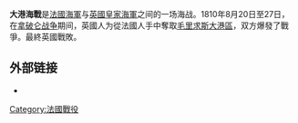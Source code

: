 {{Expand language|1=en|time=2020-12-16T06:55:03+00:00}}
{{Infobox military conflict
|conflict=大港海戰
|partof=[[拿破崙戰爭|拿破崙戰爭]]
|image=[[File:Grand_Port_mg6971.jpg|300px]]]]
|caption=
|date=1810年8月20-27日
|place=[[毛里求斯|毛里求斯]][[大港區_(毛里求斯)|大港區]]
|coordinates={{Coord|20|23|25|S|57|44|02|E|display=inline|type:event}}
|result=法國勝利
|combatant1={{flagcountry|First French Empire}}
|combatant2={{flagcountry|UKGBI}}
|commander1={{flagdeco|First French Empire|naval}} {{le|居伊-維克多·杜佩瑞|Guy-Victor Duperré}} <br> {{flagdeco|First French Empire|naval}} {{le|雅克·費利克斯·伊曼紐爾·哈梅林|Jacques Hamelin}}
|commander2={{flagdeco|UKGBI|civil}} {{le|薩繆爾·皮姆|Samuel Pym}}{{Surrendered}}
|strength1=5艘巡防艦 <br> 1艘軍艦<br> 2艘商船
|strength2=4艘巡防艦 <br> 1艘運兵船
|casualties1=37人死亡<br> 112人受傷<br> 1艘商船被俘
|casualties2=105人死亡<br> 163人受傷<br> 2艘巡防艦被摧毀 <br> 2艘巡防艦被俘 <br> 1艘運兵船被俘
|campaignbox = {{Campaignbox Mauritius campaign of 1809–1811}}
}}
'''大港海戰'''是[[法國海軍|法國海軍]]与[[英國皇家海軍|英國皇家海軍]]之间的一场海战。1810年8月20日至27日，在[[拿破仑战争|拿破仑战争]]期间，英國人为從法國人手中奪取[[毛里求斯|毛里求斯]][[大港區_(毛里求斯)|大港區]]，双方爆發了戰爭。最終英國戰敗。

== 外部链接 ==

* {{Commons category-inline}}

[[Category:法國戰役|Category:法國戰役]]